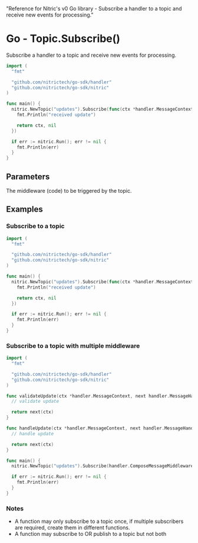   "Reference for Nitric's v0 Go library - Subscribe a handler to a topic and receive new events for processing."

# Go - Topic.Subscribe()

Subscribe a handler to a topic and receive new events for processing.

```go
import (
  "fmt"

  "github.com/nitrictech/go-sdk/handler"
  "github.com/nitrictech/go-sdk/nitric"
)

func main() {
  nitric.NewTopic("updates").Subscribe(func(ctx *handler.MessageContext, _ handler.MessageHandler) (*handler.MessageContext, error) {
    fmt.Println("received update")

    return ctx, nil
  })

  if err := nitric.Run(); err != nil {
    fmt.Println(err)
  }
}
```

## Parameters

<Properties>
  <Property name="middleware" required type="EventMiddleware">
    The middleware (code) to be triggered by the topic.
  </Property>
</Properties>

## Examples

### Subscribe to a topic

```go
import (
  "fmt"

  "github.com/nitrictech/go-sdk/handler"
  "github.com/nitrictech/go-sdk/nitric"
)

func main() {
  nitric.NewTopic("updates").Subscribe(func(ctx *handler.MessageContext, _ handler.MessageHandler) (*handler.MessageContext, error) {
    fmt.Println("received update")

    return ctx, nil
  })

  if err := nitric.Run(); err != nil {
    fmt.Println(err)
  }
}
```

### Subscribe to a topic with multiple middleware

```go
import (
  "fmt"

  "github.com/nitrictech/go-sdk/handler"
  "github.com/nitrictech/go-sdk/nitric"
)

func validateUpdate(ctx *handler.MessageContext, next handler.MessageHandler) (*handler.MessageContext, error) {
  // validate update

  return next(ctx)
}

func handleUpdate(ctx *handler.MessageContext, next handler.MessageHandler) (*handler.MessageContext, error) {
  // handle update

  return next(ctx)
}

func main() {
  nitric.NewTopic("updates").Subscribe(handler.ComposeMessageMiddleware(validateUpdate, handleUpdate))

  if err := nitric.Run(); err != nil {
    fmt.Println(err)
  }
}
```

### Notes

- A function may only subscribe to a topic once, if multiple subscribers are required, create them in different functions.
- A function may subscribe to OR publish to a topic but not both

